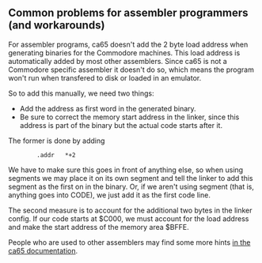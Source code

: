 == Common problems for assembler programmers (and workarounds) ==

For assembler programs, ca65 doesn't add the 2 byte load address when generating binaries for the Commodore machines. This load address is automatically added by most other assemblers. Since ca65 is not a Commodore specific assembler it doesn't do so, which means the program won't run when transfered to disk or loaded in an emulator.

So to add this manually, we need two things: 

* Add the address as first word in the generated binary.
* Be sure to correct the memory start address in the linker, since this address is part of the binary but the actual code starts after it.

The former is done by adding

<pre>
        .addr   *+2
</pre>

We have to make sure this goes in front of anything else, so when using segments we may place it on its own segment and tell the linker to add this segment as the first on in the binary. Or, if we aren't using segment (that is, anything goes into CODE), we just add it as the first code line.

The second measure is to account for the additional two bytes in the linker config. If our code starts at $C000, we must account for the load address and make the start address of the memory area $BFFE.

People who are used to other assemblers may find some more hints [http://cc65.github.io/cc65/doc/ca65.html#ss17.1 in the ca65 documentation].
